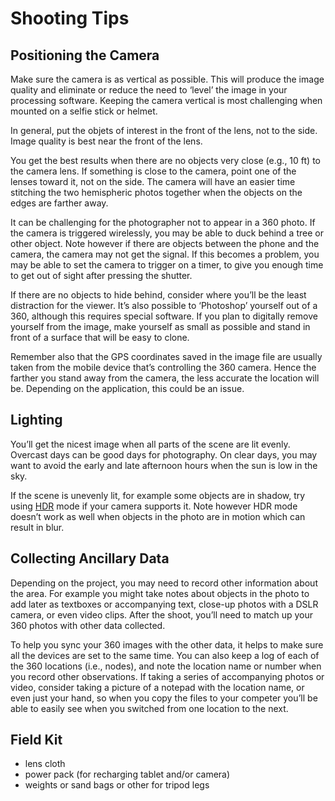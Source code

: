 # Shooting Tips

## Positioning the Camera

Make sure the camera is as vertical as possible. This will produce the image quality and eliminate or reduce the need to 'level' the image in your processing software. Keeping the camera vertical is most challenging when mounted on a selfie stick or helmet.

In general, put the objets of interest in the front of the lens, not to the side. Image quality is best near the front of the lens.

You get the best results when there are no objects very close (e.g., 10 ft) to the camera lens. If something is close to the camera, point one of the lenses toward it, not on the side. The camera will have an easier time stitching the two hemispheric photos together when the objects on the edges are farther away.

It can be challenging for the photographer not to appear in a 360 photo. If the camera is triggered wirelessly, you may be able to duck behind a tree or other object. Note however if there are objects between the phone and the camera, the camera may not get the signal. If this becomes a problem, you may be able to set the camera to trigger on a timer, to give you enough time to get out of sight after pressing the shutter.

If there are no objects to hide behind, consider where you'll be the least distraction for the viewer. It's also possible to 'Photoshop' yourself out of a 360, although this requires special software. If you plan to digitally remove yourself from the image, make yourself as small as possible and stand in front of a surface that will be easy to clone.

Remember also that the GPS coordinates saved in the image file are usually taken from the mobile device that's controlling the 360 camera. Hence the farther you stand away from the camera, the less accurate the location will be. Depending on the application, this could be an issue.

## Lighting

You'll get the nicest image when all parts of the scene are lit evenly. Overcast days can be good days for photography. On clear days, you may want to avoid the early and late afternoon hours when the sun is low in the sky.

If the scene is unevenly lit, for example some objects are in shadow, try using [HDR](glossary.html#hdr) mode if your camera supports it. Note however HDR mode doesn't work as well when objects in the photo are in motion which can result in blur.

## Collecting Ancillary Data 

Depending on the project, you may need to record other information about the area. For example you might take notes about objects in the photo to add later as textboxes or accompanying text, close-up photos with a DSLR camera, or even video clips. After the shoot, you'll need to match up your 360 photos with other data collected.

To help you sync your 360 images with the other data, it helps to make sure all the devices are set to the same time. You can also keep a log of each of the 360 locations (i.e., nodes), and note the location name or number when you record other observations. If taking a series of accompanying photos or video, consider taking a picture of a notepad with the location name, or even just your hand, so when you copy the files to your competer you'll be able to easily see when you switched from one location to the next.

## Field Kit

- lens cloth
- power pack (for recharging tablet and/or camera)
- weights or sand bags or other  for tripod legs
